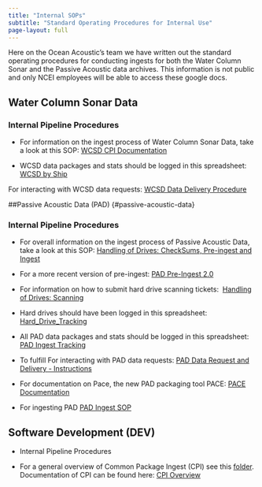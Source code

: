 ```yaml
---
title: "Internal SOPs"
subtitle: "Standard Operating Procedures for Internal Use"
page-layout: full
---
```


Here on the Ocean Acoustic's team we have written out the standard operating procedures for conducting ingests for both the Water Column Sonar and the Passive Acoustic data archives. This information is not public and only NCEI employees will be able to access these google docs.

## Water Column Sonar Data {#water-column-sonar-data}

### Internal Pipeline Procedures

-   For information on the ingest process of Water Column Sonar Data, take a look at this SOP: [WCSD CPI Documentation](https://drive.google.com/open?id=1MyyPwDkDdgin1saL3C47ecqyRy1Dz5YOCRcK9wrPjB4&usp=drive_copy)

-   WCSD data packages and stats should be logged in this spreadsheet: [WCSD by Ship](https://docs.google.com/spreadsheets/d/1N7piviv73aZ6mlaVGMTN0_97Luo2yDfpRnOqUihrlyQ/edit?usp=sharing)

For interacting with WCSD data requests: [WCSD Data Delivery Procedure](https://drive.google.com/open?id=1LUsjjWfUPSWg2hc5v3Qcf1anT6QEoh38ib7DWDdLmz8&usp=drive_copy) 


##Passive Acoustic Data (PAD) {#passive-acoustic-data}

### Internal Pipeline Procedures

-   For overall information on the ingest process of Passive Acoustic Data, take a look at this SOP: [Handling of Drives: CheckSums, Pre-ingest and Ingest](https://drive.google.com/open?id=1be-xbYIlvfGrjZ6lDm_8G3vFHkGKlgS0PJpGR0tH9gE&usp=drive_copy)

-   For a more recent version of pre-ingest: [PAD Pre-Ingest 2.0](https://docs.google.com/document/d/1ZmELCT1uGybrPw83Ye4q079ws0_IsCNobLDvvapi-Gs/edit?usp=sharing) 

-   For information on how to submit hard drive scanning tickets:  [Handling of Drives: Scanning](https://docs.google.com/document/d/1atRfjl6khfhxhhEdReYFEJ0cfOirqKo8565qjtV4E-Y/edit?usp=sharing)

-   Hard drives should have been logged in this spreadsheet: [Hard_Drive_Tracking](https://drive.google.com/open?id=1atiNCJLj5uUmGPc-J77ignckwuAZ7sGKW6596IQow0g&usp=drive_copy)

-   All PAD data packages and stats should be logged in this spreadsheet: [PAD Ingest Tracking](https://docs.google.com/spreadsheets/d/1A1DhJFqasKMlLzAELnXfcgIPJVqkvMyFWJOnu9W-cj8/edit?usp=sharing) 

-   To fulfill For interacting with PAD data requests: [PAD Data Request and Delivery - Instructions](https://drive.google.com/open?id=1vGim7urIcylfPSga1h2PI-A2opnGV5y1ztaGTBlAzD0&usp=drive_copy) 

-   For documentation on Pace, the new PAD packaging tool PACE: [PACE Documentation](https://docs.google.com/document/d/186g-taroYaE5OtGgOa76aSvpDxN1Ek025jm5rpetgL0/edit?usp=sharing)

-   For ingesting PAD [PAD Ingest SOP](https://docs.google.com/document/d/1-APUzbkyTKBXICk3wueSvLOlVGu3YwGbKxTVNwT-4bo/edit#heading=h.uy3n4wxjtta7)

## Software Development (DEV)

-   Internal Pipeline Procedures

-   For a general overview of Common Package Ingest (CPI) see this [folder](https://drive.google.com/drive/folders/1HR3kdociTIA1TmjCpRkOzj7Kt1U3RDhG?usp=sharing). Documentation of CPI can be found here: [CPI Overview](https://docs.google.com/document/d/1hMx30IeLQuNSGRxiAeGbq_gboVQ0NzrgsuvU_zwNhi8/edit?usp=drive_link)
